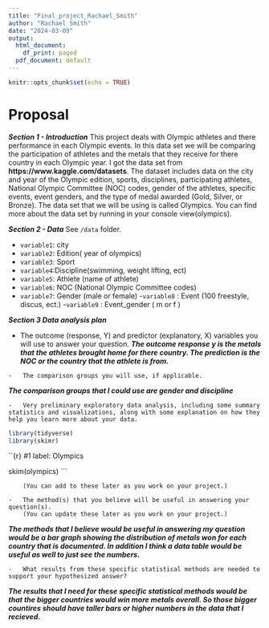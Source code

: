 ```yaml
---
title: "Final_project_Rachael_Smith"
author: "Rachael Smith"
date: "2024-03-09"
output:
  html_document:
    df_print: paged
  pdf_document: default
---
```



```r
knitr::opts_chunk$set(echo = TRUE)
```

# Proposal 

***Section 1 - Introduction***
This project deals with Olympic athletes and there performance in each Olympic events. In this data set we will be comparing the participation of athletes and the metals that they receive for there country in each Olympic year. I got the data set from **https://www.kaggle.com/datasets**. The dataset includes data on the city and year of the Olympic edition, sports, disciplines, participating athletes, National Olympic Committee (NOC) codes, gender of the athletes, specific events, event genders, and the type of medal awarded (Gold, Silver, or Bronze). The data set that we will be using is called Olympics. You can find more about the data set by running in your console view(olympics).

***Section 2 - Data***
See `/data` folder.

- `variable1`: city 
- `variable2`: Edition( year of olympics)
- `variable3`: Sport
- `variable4`:Discipline(swimming, weight lifting, ect)
- `variable5`: Athlete (name of athlete)
- `variable6`: NOC (National Olympic Committee codes)
- `variable7`: Gender (male or female)
-`variable8` : Event (100 freestyle, discus, ect.)
-`variable9` : Event_gender ( m or f )


***Section 3 Data analysis plan***

 -   The outcome (response, Y) and predictor (explanatory, X) variables you will use to answer your question.
 ***The outcome response y is the metals that the athletes brought home for there country. The prediction is the NOC or the country that the athlete is from.***

    -   The comparison groups you will use, if applicable.
  ***The comparison groups that I could use are gender and discipline***
  

    -   Very preliminary exploratory data analysis, including some summary statistics and visualizations, along with some explanation on how they help you learn more about your data.
```r
library(tidyverse) 
library(skimr)
```

``{r}
#1 label: Olympics 

skim(olympics)
```
       
        (You can add to these later as you work on your project.)

    -   The method(s) that you believe will be useful in answering your question(s).
        (You can update these later as you work on your project.)
 ***The methods that I believe would be useful in answering my question would be a bar graph showing the distribution of metals won for each country that is documented. In addition I think a data table would be useful as well to just see the numbers.***

    -   What results from these specific statistical methods are needed to support your hypothesized answer?
    
  ***The results that I need for these specific statistical methods would be that the bigger countries would win more metals overall. So those bigger countires should have taller bars or higher numbers in the data that I recieved.***